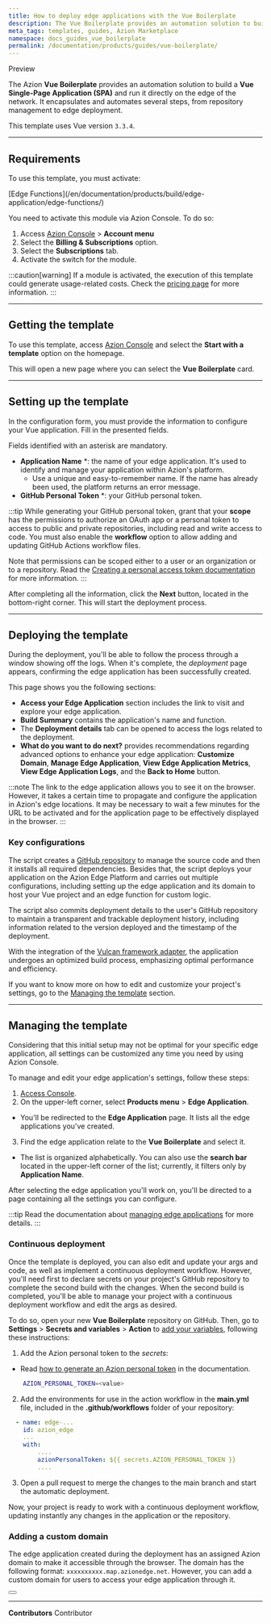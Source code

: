 ```yaml
---
title: How to deploy edge applications with the Vue Boilerplate
description: The Vue Boilerplate provides an automation solution to build a Vue application on Azion.
meta_tags: templates, guides, Azion Marketplace
namespace: docs_guides_vue_boilerplate
permalink: /documentation/products/guides/vue-boilerplate/
---
```



<Badge variant="accent">
Preview
</Badge>

The Azion **Vue Boilerplate** provides an automation solution to build a **Vue Single-Page Application (SPA)** and run it directly on the edge of the network. It encapsulates and automates several steps, from repository management to edge deployment.

This template uses Vue version `3.3.4`.

---

## Requirements

To use this template, you must activate:

<Badge>
[Edge Functions](/en/documentation/products/build/edge-application/edge-functions/)
</Badge>

You need to activate this module via Azion Console. To do so:

1. Access [Azion Console](/en/documentation/products/guides/how-to-access-rtm/) > **Account menu**
2. Select the **Billing & Subscriptions** option.
3. Select the **Subscriptions** tab.
4. Activate the switch for the module.

:::caution[warning]
If a module is activated, the execution of this template could generate usage-related costs. Check the [pricing page](/en/documentation/products/pricing/) for more information.
:::

---

## Getting the template

To use this template, access [Azion Console](https://console.azion.com/) and select the **Start with a template** option on the homepage.

This will open a new page where you can select the **Vue Boilerplate** card. 

---

## Setting up the template

In the configuration form, you must provide the information to configure your Vue application. Fill in the presented fields. 

Fields identified with an asterisk are mandatory.

- **Application Name** *: the name of your edge application. It's used to identify and manage your application within Azion's platform.
  - Use a unique and easy-to-remember name. If the name has already been used, the platform returns an error message.
- **GitHub Personal Token** *: your GitHub personal token.

:::tip
While generating your GitHub personal token, grant that your **scope** has the permissions to authorize an OAuth app or a personal token to access to public and private repositories, including read and write access to code. You must also enable the **workflow** option to allow adding and updating GitHub Actions workflow files. 

Note that permissions can be scoped either to a user or an organization or to a repository. Read the [Creating a personal access token documentation](https://docs.github.com/en/authentication/keeping-your-account-and-data-secure/managing-your-personal-access-tokens#creating-a-personal-access-token-classic) for more information.
:::

After completing all the information, click the **Next** button, located in the bottom-right corner. This will start the deployment process.

---

## Deploying the template

During the deployment, you'll be able to follow the process through a window showing off the logs. When it's complete, the *deployment* page appears, confirming the edge application has been successfully created.

This page shows you the following sections:

   - **Access your Edge Application** section includes the link to visit and explore your edge application.
   - **Build Summary** contains the application's name and function.
   - The **Deployment details** tab can be opened to access the logs related to the deployment.
   - **What do you want to do next?** provides recommendations regarding advanced options to enhance your edge application: **Customize Domain**, **Manage Edge Application**, **View Edge Application Metrics**, **View Edge Application Logs**, and the **Back to Home** button.

:::note
The link to the edge application allows you to see it on the browser. However, it takes a certain time to propagate and configure the application in Azion's edge locations. It may be necessary to wait a few minutes for the URL to be activated and for the application page to be effectively displayed in the browser.
:::

### Key configurations

The script creates a [GitHub repository](https://github.com/aziontech/azion-samples/tree/dev/templates/vuejs-boilerplate) to manage the source code and then it installs all required dependencies. Besides that, the script deploys your application on the Azion Edge Platform and carries out multiple configurations, including setting up the edge application and its domain to host your Vue project and an edge function for custom logic.

The script also commits deployment details to the user's GitHub repository to maintain a transparent and trackable deployment history, including information related to the version deployed and the timestamp of the deployment.

With the integration of the [Vulcan framework adapter](/en/documentation/products/devtools/azion-edge-runtime/frameworks-compatibility/), the application undergoes an optimized build process, emphasizing optimal performance and efficiency.

If you want to know more on how to edit and customize your project's settings, go to the [Managing the template](#managing-the-template) section.

---

## Managing the template

Considering that this initial setup may not be optimal for your specific edge application, all settings can be customized any time you need by using Azion Console.

To manage and edit your edge application's settings, follow these steps:

1. [Access Console](https://console.azion.com/).
2. On the upper-left corner, select **Products menu** > **Edge Application**.
- You'll be redirected to the **Edge Application** page. It lists all the edge applications you've created.
3. Find the edge application relate to the **Vue Boilerplate** and select it. 
- The list is organized alphabetically. You can also use the **search bar** located in the upper-left corner of the list; currently, it filters only by **Application Name**.

After selecting the edge application you'll work on, you'll be directed to a page containing all the settings you can configure.

:::tip
Read the documentation about [managing edge applications](/en/documentation/products/build/edge-application/first-steps/) for more details.
:::

### Continuous deployment

Once the template is deployed, you can also edit and update your args and code, as well as implement a continuous deployment workflow. However, you'll need first to declare secrets on your project's GitHub repository to complete the second build with the changes. When the second build is completed, you'll be able to manage your project with a continuous deployment workflow and edit the args as desired.

To do so, open your new **Vue Boilerplate** repository on GitHub. Then, go to **Settings** > **Secrets and variables** > **Action** to [add your variables](https://docs.github.com/en/actions/security-guides/encrypted-secrets), following these instructions:

1. Add the Azion personal token to the *secrets*:
- Read [how to generate an Azion personal token](/en/documentation/products/guides/personal-tokens/) in the documentation.

```bash
    AZION_PERSONAL_TOKEN=<value>
```

2. Add the environments for use in the action workflow in the **main.yml** file, included in the **.github/workflows** folder of your repository:

```yml title=".github/workflows/main.yml"
  - name: edge-...
    id: azion_edge
    ...
    with:
        ....
        azionPersonalToken: ${{ secrets.AZION_PERSONAL_TOKEN }}
        ....

```

3. Open a pull request to merge the changes to the main branch and start the automatic deployment.

Now, your project is ready to work with a continuous deployment workflow, updating instantly any changes in the application or the repository. 

### Adding a custom domain

The edge application created during the deployment has an assigned Azion domain to make it accessible through the browser. The domain has the following format: `xxxxxxxxxx.map.azionedge.net`. However, you can add a custom domain for users to access your edge application through it.


<Button href="/en/documentation/products/build/edge-application/domains/" text="go to Domains reference" variant="secondary"> 

</Button>



---


**Contributors** <ContributorList>Contributor</ContributorList>

